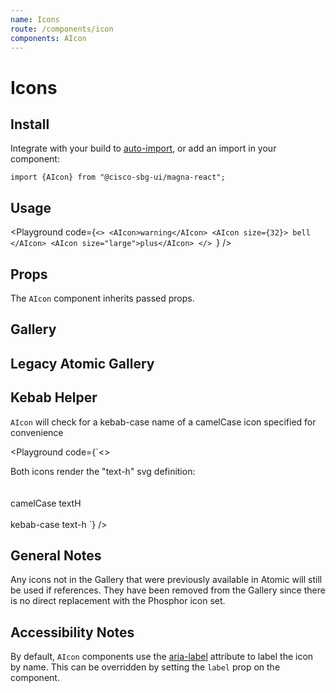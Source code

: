```yaml
---
name: Icons
route: /components/icon
components: AIcon
---
```


# Icons

## Install

Integrate with your build to [auto-import](/#integrating), or add an import in your component:

```
import {AIcon} from "@cisco-sbg-ui/magna-react";
```

## Usage

<Playground
  code={`<>
  <AIcon>warning</AIcon>
  <AIcon size={32}>
    bell
  </AIcon>
  <AIcon size="large">plus</AIcon>
</>
`}
/>

## Props

The `AIcon` component inherits passed props.

<Props of="AIcon" />

## Gallery

<MagnaIconGallery />

## Legacy Atomic Gallery

<AtomicIconGallery />

## Kebab Helper

`AIcon` will check for a kebab-case name of a camelCase icon specified for convenience

<Playground
  code={`<>
  <div>Both icons render the "text-h" svg definition:</div> <br /> <br />
  camelCase
  <AIcon>textH</AIcon>
  <br /><br />
  kebab-case
  <AIcon>text-h</AIcon>
</>
`}
/>

## General Notes

Any icons not in the Gallery that were previously available in Atomic will still be used if references. They have been removed from the Gallery since there is no direct replacement with the Phosphor icon set.

## Accessibility Notes

By default, `AIcon` components use the [aria-label](https://www.w3.org/TR/wai-aria/#aria-label) attribute to label the icon by name. This can be overridden by setting the `label` prop on the component.
